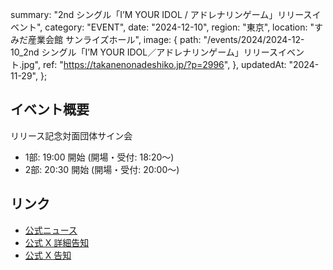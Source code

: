   summary: "2nd シングル「I’M YOUR IDOL / アドレナリンゲーム」リリースイベント",
  category: "EVENT",
  date: "2024-12-10",
  region: "東京",
  location: "すみだ産業会館 サンライズホール",
  image: {
    path: "/events/2024/2024-12-10_2nd シングル「I’M YOUR IDOL／アドレナリンゲーム」リリースイベント.jpg",
    ref: "https://takanenonadeshiko.jp/?p=2996",
  },
  updatedAt: "2024-11-29",
};

## イベント概要

リリース記念対面団体サイン会

- 1部: 19:00 開始 (開場・受付: 18:20〜)
- 2部: 20:30 開始 (開場・受付: 20:00〜)

## リンク

- [公式ニュース](https://takanenonadeshiko.jp/?p=2996)
- [公式 X 詳細告知](https://x.com/takanenofficial/status/1862421379460866133)
- [公式 X 告知](https://x.com/takanenofficial/status/1857349224863813931)
